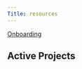 ```yaml
---
Title: resources
---
```


[Onboarding](https://github.com/gilmore-lab/protocols/blob/master/onboarding.md)



## Active Projects



